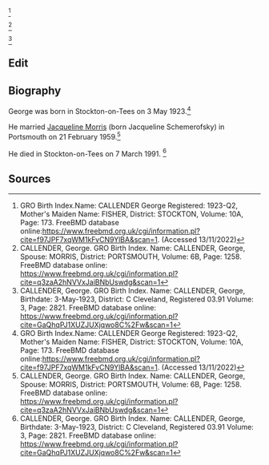 <ref name="BC">
GRO Birth Index.Name: CALLENDER George Registered: 1923-Q2, Mother's Maiden Name: FISHER, District: STOCKTON, Volume: 10A, Page: 173. 
FreeBMD database online:https://www.freebmd.org.uk/cgi/information.pl?cite=f97JPF7xqWM1kFvCN9YlBA&scan=1. (Accessed 13/11/2022)
</ref>

<ref name="Marriage Certificate">
CALLENDER, George. GRO Birth Index. Name: CALLENDER, George, Spouse: MORRIS, District: PORTSMOUTH, Volume:  6B, Page:  1258.
FreeBMD database online: https://www.freebmd.org.uk/cgi/information.pl?cite=q3zaA2hNVVxJaiBNbUswdg&scan=1
</ref>

<ref name="Death Certificate">
CALLENDER, George. GRO Birth Index. Name: CALLENDER, George, Birthdate: 3-May-1923, District: C Cleveland, Registered 03.91 Volume:  3, Page:  2821. 
FreeBMD database online: https://www.freebmd.org.uk/cgi/information.pl?cite=GaQhqPJ1XUZJUXjqwo8C%2Fw&scan=1
</ref>


== Edit ==

== Biography ==
George was born in Stockton-on-Tees on 3 May 1923.<ref name="BC">GRO Birth Index.Name: CALLENDER George Registered: 1923-Q2, Mother's Maiden Name: FISHER, District: STOCKTON, Volume: 10A, Page: 173. FreeBMD database online:https://www.freebmd.org.uk/cgi/information.pl?cite=f97JPF7xqWM1kFvCN9YlBA&scan=1. (Accessed 13/11/2022)</ref>

He married [[Schemerofsky-1 | Jacqueline Morris]] (born Jacqueline  Schemerofsky) in Portsmouth on 21 February 1959.<ref name="Marriage Certificate">CALLENDER, George. GRO Birth Index. Name: CALLENDER, George, Spouse: MORRIS, District: PORTSMOUTH, Volume:  6B, Page:  1258. FreeBMD database online: https://www.freebmd.org.uk/cgi/information.pl?cite=q3zaA2hNVVxJaiBNbUswdg&scan=1</ref>

He died in Stockton-on-Tees on 7 March 1991. <ref name="Death Certificate">CALLENDER, George. GRO Birth Index. Name: CALLENDER, George, Birthdate: 3-May-1923, District: C Cleveland, Registered 03.91 Volume:  3, Page:  2821. FreeBMD database online: https://www.freebmd.org.uk/cgi/information.pl?cite=GaQhqPJ1XUZJUXjqwo8C%2Fw&scan=1</ref>
 
== Sources ==
<references />